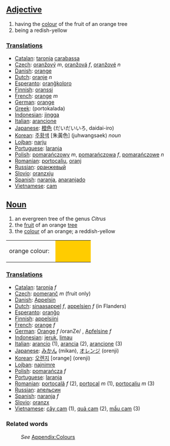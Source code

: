 ==[[Adjective]]==
#having the [[color|colour]] of the fruit of an orange tree
#being a redish-yellow

===[[Translation]]s===
* [[Catalan]]: [[taronja]] [[carabassa]]
* [[Czech]]: [[oranžový]] ''m'', [[oranžová]] ''f'', [[oranžové]] ''n''
* [[Danish]]: [[orange]]
* [[Dutch]]: [[oranje]] ''n''
* [[Esperanto]]: [[oranĝkoloro]]
* [[Finnish]]: [[oranssi]]
* [[French]]: [[orange]] ''m''
* [[German]]: [[orange]]
* [[Greek]]: [[]] (portokalada)
* [[Indonesian]]: [[jingga]]
* [[Italian]]: [[arancione]]
* [[Japanese]]: [[橙色]] (だいだいいろ, daidai-iro)
* [[Korean]]: [[주황색]] [朱黃色] (juhwangsaek) ''noun''
* [[Lojban]]: [[narju]]
* [[Portuguese]]: [[laranja]]
* [[Polish]]: [[pomarańczowy]] ''m'', [[pomarańczowa]] ''f'', [[pomarańczowe]] ''n''
* [[Romanian]]: [[portocaliu]], [[oranj]]
* [[Russian]]: [[оранжевый]]
* [[Slovio]]: [[oranzxju]]
* [[Spanish]]: [[naranja]], [[anaranjado]]
* [[Vietnamese]]: [[cam]]

==[[Noun]]==
#an evergreen tree of the genus ''Citrus''
#the [[fruit]] of an orange [[tree]]
#the [[color|colour]] of an orange; a reddish-yellow
<table><tr><td>orange colour: &nbsp;</td>
<td bgcolor="#FFCC00" width="80">&nbsp; </td></tr></table>


===[[Translation]]s===
* [[Catalan]]: [[taronja]] ''f''
* [[Czech]]: [[pomeranč]] ''m'' (fruit only)
* [[Danish]]: [[Appelsin]]
* [[Dutch]]: [[sinaasappel]] ''f'', [[appelsien]] ''f'' (in Flanders)
* [[Esperanto]]: [[oranĝo]]
* [[Finnish]]: [[appelsiini]]
* [[French]]: [[orange]] ''f''
* [[German]]: [[Orange]] ''f'' /oranZe/ , [[Apfelsine]] ''f''
* [[Indonesian]]: [[jeruk]], [[limau]]
* [[Italian]]: [[arancio]] (1), [[arancia]] (2), [[arancione]] (3)
* [[Japanese]]: [[みかん]] (mikan), [[オレンジ]] (orenji)
* [[Korean]]: [[오렌지]] [orange] (orenji)
* [[Lojban]]: [[najnimre]]
* [[Polish]]: [[pomarańcza]] ''f''
* [[Portuguese]]: [[laranja]]
* [[Romanian]]: [[portocală]] ''f'' (2), [[portocal]] ''m'' (1), [[portocaliu]] ''m'' (3)
* [[Russian]]: [[апельсин]]
* [[Spanish]]: [[naranja]] ''f''
* [[Slovio]]: [[oranzx]]
* [[Vietnamese]]: [[cây cam]] (1), [[quả cam]] (2), [[mầu cam]] (3)

===Related words===
:''See'' [[Wiktionary_Appendix:Colours|Appendix:Colours]]